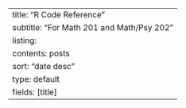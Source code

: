 ---
title: "R Code Reference"
subtitle: "For Math 201 and Math/Psy 202"
listing:
  contents: posts
  sort: "date desc"
  type: default
  fields: [title]
---